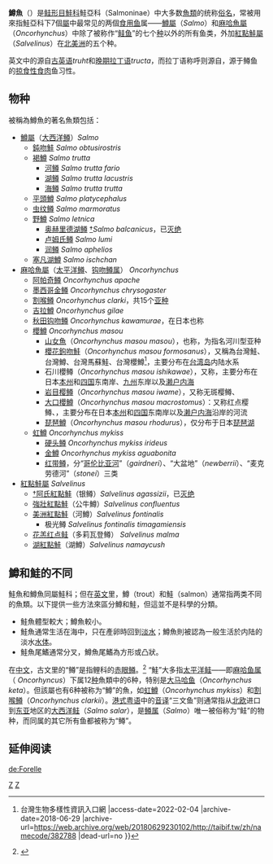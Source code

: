 {{Other uses list|一群分類上屬於鮭科鮭亞科的魚類|舒伯特的藝術歌曲《鱒魚》|鳟鱼 (艺术歌曲)|舒伯特根據歌曲《鱒魚》寫成的變奏曲|鳟鱼五重奏|}}
{{Automatic taxobox
| taxon = Salmonidae
| authority = 
| name = 鱒魚
| image = Truite arc-en-ciel.jpg
| image_caption = [[虹鱒|虹鱒]] ''Oncorhynchus mykiss''
}}

'''鱒魚'''（{{lang-en|'''trout'''|link=yes}}）是[[鲑形目|鲑形目]][[鮭科|鮭科]]鮭亞科（Salmoninae）中大多数[[魚類|魚類]]的统称[[俗名|俗名]]，常被用來指鮭亞科下7個[[屬|屬]]中最常见的两個[[食用鱼|食用鱼]]属——[[鱒屬|鱒屬]]（''Salmo''）和[[麻哈魚屬|麻哈魚屬]]（''Oncorhynchus''）中除了被称作“[[鲑鱼|鲑鱼]]”的七个[[种|种]]以外的所有鱼类，外加[[紅點鮭屬|紅點鮭屬]]（''Salvelinus''）在[[北美洲|北美洲]]的五个种。

英文中的{{lang|en|trout}}源自[[古英语|古英语]]''truht''和[[晚期拉丁语|晚期拉丁语]]''tructa''，而拉丁语称呼则源自{{lang-grc|τρώγων|trōgein|“啃咬”}}，源于鳟鱼的[[掠食性|掠食性]][[食肉动物|食肉]]鱼习性。

==物种==
被稱為鱒魚的著名魚類包括：
* [[鱒屬|鱒屬]]（[[大西洋鳟|大西洋鳟]]）''Salmo''
** [[鈍吻鮭|鈍吻鮭]] ''Salmo obtusirostris''
** [[褐鱒|褐鱒]] ''Salmo trutta''
*** [[河鳟|河鳟]] ''Salmo trutta fario''
*** [[湖鳟|湖鳟]] ''Salmo trutta lacustris''
*** [[海鳟|海鳟]] ''Salmo trutta trutta''
** [[平頭鱒|平頭鱒]] ''Salmo platycephalus''
** [[虫纹鳟|虫纹鳟]] ''Salmo marmoratus''
** [[野鱒|野鱒]] ''Salmo letnica''
*** [[奥赫里德湖鳟|奥赫里德湖鳟]] [[灭绝|†]]''Salmo balcanicus''，已[[灭绝|灭绝]] 
*** [[卢姆氏鳟|卢姆氏鳟]] ''Salmo lumi''
*** [[润鳟|润鳟]] ''Salmo aphelios''
** [[塞凡湖鱒|塞凡湖鱒]] ''Salmo ischchan''
* [[麻哈魚屬|麻哈魚屬]]（[[太平洋鳟|太平洋鳟]]、[[钩吻鳟属|钩吻鳟属]]） ''Oncorhynchus''
**[[阿帕奇鳟|阿帕奇鳟]] ''Oncorhynchus apache''
** [[墨西哥金鳟|墨西哥金鳟]] ''Oncorhynchus chrysogaster''
** [[割喉鳟|割喉鳟]] ''Oncorhynchus clarki''，共15个[[亚种|亚种]]
** [[吉拉鱒|吉拉鱒]] ''Oncorhynchus gilae''
** [[秋田钩吻鳟|秋田钩吻鳟]] ''Oncorhynchus kawamurae''，在日本也称{{nihongo|“國鱒”|クニマス|kunimasu}}
** [[櫻鱒|櫻鱒]] ''Oncorhynchus masou''
***[[山女魚|山女魚]]（''Oncorhynchus masou masou''），也称{{nihongo|“ヤマメ”||yamame}}，为指名河川型亚种
***[[櫻花鉤吻鮭|櫻花鉤吻鮭]]（''Oncorhynchus masou formosanus''），又稱為台灣鮭、台灣鱒、台灣馬蘇鮭、台灣櫻鱒<ref>{{Cite web |url=http://www.taibif.tw/zh/namecode/382788 |title=臺灣鉤吻鮭 {{!}} 台灣生物多樣性資訊入口網 |access-date=2022-02-04 |archive-date=2018-06-29 |archive-url=https://web.archive.org/web/20180629230102/http://taibif.tw/zh/namecode/382788 |dead-url=no }}</ref>，主要分布在[[台湾岛|台湾岛]]内陆水系
***石川櫻鳟（''Oncorhynchus masou ishikawae''），又称{{nihongo|皐月鱒|サツキマス|satsukimasu}}，主要分布在日本[[本州岛|本州]]和[[四国岛|四国]]东南岸、[[九州岛|九州]]东岸以及[[濑户内海|濑户内海]]
***[[岩目大麻哈魚|岩目樱鳟]]（''Oncorhynchus masou iwame''），又称无斑樱鳟、{{nihongo|“イワメ”||iwame}}
***[[大口櫻鱒|大口櫻鱒]]（''Oncorhynchus masou macrostomus''）：又称红点樱鳟、{{nihongo|“アマゴ”||amago}}，主要分布在日本[[本州岛|本州]]和[[四国岛|四国]]东南岸以及[[濑户内海|濑户内海]]沿岸的河流
***[[琵琶鱒|琵琶鱒]]（''Oncorhynchus masou rhodurus''），仅分布于日本[[琵琶湖|琵琶湖]]
** [[虹鱒|虹鱒]] ''Oncorhynchus mykiss''
*** [[硬头鳟|硬头鳟]] ''Oncorhynchus mykiss irideus''
*** [[金鱒|金鱒]] ''Oncorhynchus mykiss aguabonita''
*** [[红带鳟|红带鳟]]，分“[[哥伦比亚河|哥伦比亚河]]”（''gairdneri''）、“大盆地”（''newberrii''）、“麦克劳德河”（''stonei''）三类
* [[紅點鮭屬|紅點鮭屬]] ''Salvelinus''
**[[灭绝|†]][[阿氏紅點鮭|阿氏紅點鮭]]（银鳟）''Salvelinus agassizii''，已[[灭绝|灭绝]]
** [[強壯紅點鮭|強壯紅點鮭]]（公牛鱒）''Salvelinus confluentus''
** [[美洲紅點鮭|美洲紅點鮭]]（河鱒）''Salvelinus fontinalis''
*** 极光鳟 ''Salvelinus fontinalis timagamiensis''
** [[花羔红点鲑|花羔红点鲑]]（多莉瓦登鳟） ''Salvelinus malma''
** [[湖紅點鮭|湖紅點鮭]]（湖鱒）''Salvelinus namaycush''

==鱒和鮭的不同==
鮭魚和鱒魚同屬鮭科；但在[[英文|英文]]里，鱒（trout）和鮭（salmon）通常指两类不同的魚類。以下提供一些方法來區分鱒和鮭，但這並不是科學的分類。
* 鮭魚體型較大；鱒魚較小。
* 鮭魚通常生活在海中，只在產卵時回到[[淡水|淡水]]；鱒魚則被認為一般生活於内陆的淡水[[水体|水体]]。
* 鮭魚尾鰭通常分叉，鱒魚尾鰭為方形或凸狀。

在[[中文|中文]]，古文里的“鳟”是指鲤科的[[赤眼鳟|赤眼鳟]]。<ref>{{cite journal|author=[[李思忠_(鱼类学家)|李思忠]]|title=鱼名漫谈（二） 鳟与鲑|journal=中国科技术语|year=2000|issue=2|url=http://www.term.org.cn/CN/abstract/abstract10268.shtml|access-date=2021-07-25|archive-date=2021-08-22|archive-url=https://web.archive.org/web/20210822010307/http://www.term.org.cn/CN/abstract/abstract10268.shtml|dead-url=no}}</ref> “鮭”大多指[[太平洋鲑|太平洋鲑]]——即[[麻哈鱼属|麻哈鱼属]]（ ''Oncorhyncus''）下属12[[种|种]]魚類中的6种，特别是[[大马哈鱼|大马哈鱼]]（''Oncorhynchus keta''）。但該屬也有6种被称为“鱒”的魚，如[[虹鱒|虹鱒]]（''Oncorhynchus mykiss''）和[[割喉鳟|割喉鳟]]（''Oncorhynchus clarkii''）。[[港式粤语|港式粤语]]中的[[音译|音译]]“三文鱼”则通常指从[[北欧|北欧]]进口到[[东亚|东亚]]地区的[[大西洋鲑|大西洋鲑]]（''Salmo salar''），是[[鳟属|鳟属]]（''Salmo''）唯一被俗称为“鲑”的物种，而同属的其它所有鱼都被称为“鳟”。

== 延伸阅读 ==
{{Wikisource further reading}}

{{taxonbar}}
[[Category:鮭科|Z]]
[[Category:食用鱼|Z]]

[[de:Forelle|de:Forelle]]
